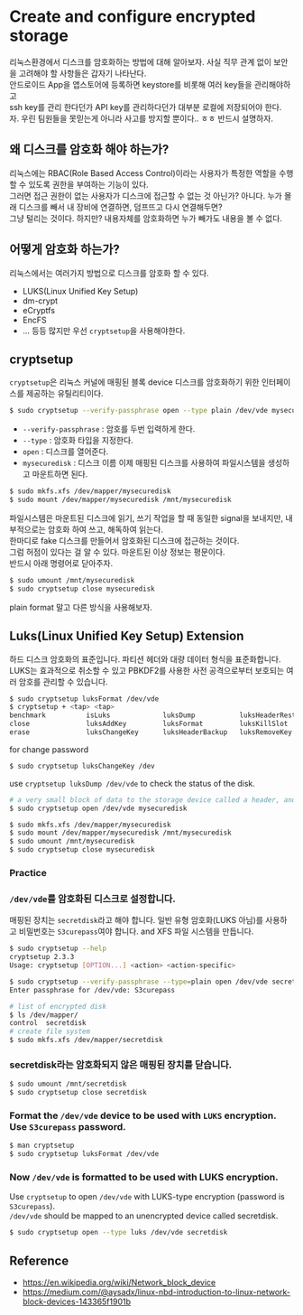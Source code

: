 # Create and configure encrypted storage
리눅스환경에서 디스크를 암호화하는 방법에 대해 알아보자.
사실 직무 관계 없이 보안을 고려해야 할 사항들은 갑자기 나타난다.  
안드로이드 App을 앱스토어에 등록하면 keystore를 비롯해 여러 key들을 관리해야하고  
ssh key를 관리 한다던가 API key를 관리하다던가 대부분 로컬에 저장되어야 한다.  
자. 우린 팀원들을 못믿는게 아니라 사고를 방지할 뿐이다.. ㅎㅎ 반드시 설명하자.  

## 왜 디스크를 암호화 해야 하는가?  
리눅스에는 RBAC(Role Based Access Control)이라는 사용자가 특정한 역할을 수행할 수 있도록 권한을 부여하는 기능이 있다.  
그러면 접근 권한이 없는 사용자가 디스크에 접근할 수 없는 것 아닌가? 아니다.
누가 몰래 디스크를 빼서 내 장비에 연결하면, 덤프뜨고 다시 연결해두면?  
그냥 털리는 것이다. 하지만? 내용자체를 암호화하면 누가 빼가도 내용을 볼 수 없다.  

## 어떻게 암호화 하는가?  
리눅스에서는 여러가지 방법으로 디스크를 암호화 할 수 있다.
* LUKS(Linux Unified Key Setup)
* dm-crypt
* eCryptfs
* EncFS
* ... 등등
많지만 우선 `cryptsetup`을 사용해야한다.

## cryptsetup
`cryptsetup`은 리눅스 커널에 매핑된 블록 device 디스크를 암호화하기 위한 인터페이스를 제공하는 유틸리티이다.  
```bash
$ sudo cryptsetup --verify-passphrase open --type plain /dev/vde mysecuredisk
```
- `--verify-passphrase` : 암호를 두번 입력하게 한다.
- `--type` : 암호화 타입을 지정한다.
- `open` : 디스크를 열어준다.
- `mysecuredisk` : 디스크 이름
이제 매핑된 디스크를 사용하여 파일시스템을 생성하고 마운트하면 된다.
```bash
$ sudo mkfs.xfs /dev/mapper/mysecuredisk 
$ sudo mount /dev/mapper/mysecuredisk /mnt/mysecuredisk
```
파일시스템은 마운트된 디스크에 읽기, 쓰기 작업을 할 때 동일한 signal을 보내지만, 내부적으로는 암호화 하여 쓰고, 해독하여 읽는다.  
한마디로 fake 디스크를 만들어서 암호화된 디스크에 접근하는 것이다.  
그럼 허점이 있다는 걸 알 수 있다.  마운트된 이상 정보는 평문이다.  
반드시 아래 명령어로 닫아주자.  
```bash
$ sudo umount /mnt/mysecuredisk
$ sudo cryptsetup close mysecuredisk
```
plain format 말고 다른 방식을 사용해보자.

## Luks(Linux Unified Key Setup) Extension
하드 디스크 암호화의 표준입니다. 파티션 헤더와 대량 데이터 형식을 표준화합니다.  
LUKS는 효과적으로 취소할 수 있고 PBKDF2를 사용한 사전 공격으로부터 보호되는 여러 암호를 관리할 수 있습니다.

```bash
$ sudo cryptsetup luksFormat /dev/vde
$ cryptsetup + <tap> <tap>
benchmark          isLuks             luksDump           luksHeaderRestore  luksResume         open               status             
close              luksAddKey         luksFormat         luksKillSlot       luksSuspend        repair             tcryptDump         
erase              luksChangeKey      luksHeaderBackup   luksRemoveKey      luksUUID           resize 
```
for change password
```bash
$ sudo cryptsetup luksChangeKey /dev
```
use `cryptsetup luksDump /dev/vde` to check the status of the disk.
```bash
# a very small block of data to the storage device called a header, and by reading that header cryptsetup can automatically detect the encryption type.
$ sudo cryptsetup open /dev/vde mysecuredisk

$ sudo mkfs.xfs /dev/mapper/mysecuredisk
$ sudo mount /dev/mapper/mysecuredisk /mnt/mysecuredisk
$ sudo umount /mnt/mysecuredisk
$ sudo cryptsetup close mysecuredisk
```


### Practice

### `/dev/vde`를 암호화된 디스크로 설정합니다. 
매핑된 장치는 `secretdisk`라고 해야 합니다. 일반 유형 암호화(LUKS 아님)를 사용하고 비밀번호는 `S3curepass`여야 합니다.
and 
XFS 파일 시스템을 만듭니다.
```bash
$ sudo cryptsetup --help
cryptsetup 2.3.3
Usage: cryptsetup [OPTION...] <action> <action-specific>

$ sudo cryptsetup --verify-passphrase --type=plain open /dev/vde secretdisk
Enter passphrase for /dev/vde: S3curepass

# list of encrypted disk
$ ls /dev/mapper/
control  secretdisk
# create file system
$ sudo mkfs.xfs /dev/mapper/secretdisk
```

### secretdisk라는 암호화되지 않은 매핑된 장치를 닫습니다.  
```bash
$ sudo umount /mnt/secretdisk
$ sudo cryptsetup close secretdisk
```

### Format the `/dev/vde` device to be used with `LUKS` encryption. Use `S3curepass` password.
```bash
$ man cryptsetup
$ sudo cryptsetup luksFormat /dev/vde
```
### Now `/dev/vde` is formatted to be used with LUKS encryption. 
Use `cryptsetup` to open `/dev/vde` with LUKS-type encryption (password is `S3curepass`).  
`/dev/vde` should be mapped to an unencrypted device called secretdisk.

```bash
$ sudo cryptsetup open --type luks /dev/vde secretdisk
```





## Reference
* https://en.wikipedia.org/wiki/Network_block_device
* https://medium.com/@aysadx/linux-nbd-introduction-to-linux-network-block-devices-143365f1901b